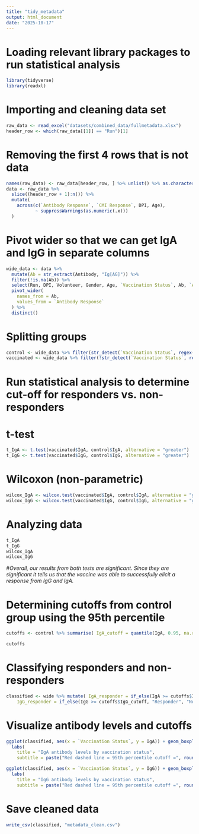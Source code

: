 ```yaml
---
title: "tidy_metadata"
output: html_document
date: "2025-10-17"
---
```


# Loading relevant library packages to run statistical analysis

```r
library(tidyverse)
library(readxl)
```

# Importing and cleaning data set

```r
raw_data <- read_excel("datasets/combined_data/fullmetadata.xlsx")
header_row <- which(raw_data[[1]] == "Run")[1]
```

# Removing the first 4 rows that is not data

```r
names(raw_data) <- raw_data[header_row, ] %>% unlist() %>% as.character()
data <- raw_data %>%
  slice((header_row + 1):n()) %>%
  mutate(
    across(c(`Antibody Response`, `CMI Response`, DPI, Age),
           ~ suppressWarnings(as.numeric(.x)))
  )
```

# Pivot wider so that we can get IgA and IgG in separate columns

```r
wide_data <- data %>%
  mutate(Ab = str_extract(Antibody, "Ig[AG]")) %>%
  filter(!is.na(Ab)) %>%
  select(Run, DPI, Volunteer, Gender, Age, `Vaccination Status`, Ab, `Antibody Response`) %>%
  pivot_wider(
    names_from = Ab,
    values_from = `Antibody Response`
  ) %>%
  distinct()
```

# Splitting groups

```r
control <- wide_data %>% filter(str_detect(`Vaccination Status`, regex("control", ignore_case = TRUE)))
vaccinated <- wide_data %>% filter(!str_detect(`Vaccination Status`, regex("control", ignore_case = TRUE)))
```

# Run statistical analysis to determine cut-off for responders vs. non-responders

# t-test

```r
t_IgA <- t.test(vaccinated$IgA, control$IgA, alternative = "greater")
t_IgG <- t.test(vaccinated$IgG, control$IgG, alternative = "greater")
```

# Wilcoxon (non-parametric)

```r
wilcox_IgA <- wilcox.test(vaccinated$IgA, control$IgA, alternative = "greater")
wilcox_IgG <- wilcox.test(vaccinated$IgG, control$IgG, alternative = "greater")
```

# Analyzing data

```r
t_IgA
t_IgG
wilcox_IgA
wilcox_IgG
```

\#*Overall, our results from both tests are significant. Since they are significant it tells us that the vaccine was able to successfully elicit a response from IgG and IgA.*

# Determining cutoffs from control group using the 95th percentile
```r
cutoffs <- control %>% summarise( IgA_cutoff = quantile(IgA, 0.95, na.rm = TRUE), IgG_cutoff = quantile(IgG, 0.95, na.rm = TRUE) )

cutoffs
```

# Classifying responders and non-responders
```r
classified <- wide %>% mutate( IgA_responder = if_else(IgA >= cutoffs$IgA_cutoff, "Responder", "Non-responder"),
    IgG_responder = if_else(IgG >= cutoffs$IgG_cutoff, "Responder", "Non-responder") )
```
# Visualize antibody levels and cutoffs
```r
ggplot(classified, aes(x = `Vaccination Status`, y = IgA)) + geom_boxplot(fill = "skyblue") + geom_hline(yintercept = cutoffs$IgA_cutoff, color = "red", linetype = "dashed") +
  labs(
    title = "IgA antibody levels by vaccination status",
    subtitle = paste("Red dashed line = 95th percentile cutoff =", round(cutoffs$IgA_cutoff, 2)) )

ggplot(classified, aes(x = `Vaccination Status`, y = IgG)) + geom_boxplot(fill = "khaki") + geom_hline(yintercept = cutoffs$IgG_cutoff, color = "red", linetype = "dashed") +
  labs(
    title = "IgG antibody levels by vaccination status",
    subtitle = paste("Red dashed line = 95th percentile cutoff =", round(cutoffs$IgG_cutoff, 2)) )
```
# Save cleaned data
```r

write_csv(classified, "metadata_clean.csv")
```

